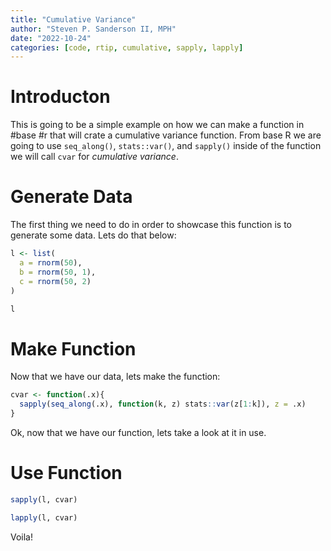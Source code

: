 ```yaml
---
title: "Cumulative Variance"
author: "Steven P. Sanderson II, MPH"
date: "2022-10-24"
categories: [code, rtip, cumulative, sapply, lapply]
---
```


# Introducton

This is going to be a simple example on how we can make a function in #base #r that will crate a cumulative variance function. From base R we are going to use `seq_along()`, `stats::var()`, and `sapply()` inside of the function we will call `cvar` for *cumulative variance*.

# Generate Data

The first thing we need to do in order to showcase this function is to generate some data. Lets do that below:

```r
l <- list(
  a = rnorm(50),
  b = rnorm(50, 1),
  c = rnorm(50, 2)
)

l
```

# Make Function

Now that we have our data, lets make the function:

```r
cvar <- function(.x){
  sapply(seq_along(.x), function(k, z) stats::var(z[1:k]), z = .x)
}
```

Ok, now that we have our function, lets take a look at it in use.

# Use Function

```r
sapply(l, cvar)

lapply(l, cvar)
```

Voila!
